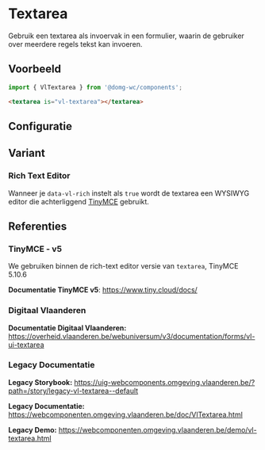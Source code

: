 
# Textarea

Gebruik een textarea als invoervak in een formulier, waarin de gebruiker over meerdere regels tekst kan invoeren.

## Voorbeeld

```js
import { VlTextarea } from '@domg-wc/components';
```

```html
<textarea is="vl-textarea"></textarea>
```

<DocsStory id="components-textarea--textarea-default" />

## Configuratie

<ArgsTable story={PRIMARY_STORY} />

## Variant

### Rich Text Editor

Wanneer je `data-vl-rich` instelt als `true` wordt de textarea een WYSIWYG editor die achterliggend [TinyMCE](https://www.tiny.cloud/) gebruikt.

<DocsStory id="components-textarea--textarea-rich" />

## Referenties

### TinyMCE - v5

We gebruiken binnen de rich-text editor versie van `textarea`, TinyMCE 5.10.6

**Documentatie TinyMCE v5**: https://www.tiny.cloud/docs/

### Digitaal Vlaanderen

**Documentatie Digitaal Vlaanderen:** https://overheid.vlaanderen.be/webuniversum/v3/documentation/forms/vl-ui-textarea

### Legacy Documentatie

**Legacy Storybook:** https://uig-webcomponents.omgeving.vlaanderen.be/?path=/story/legacy-vl-textarea--default

**Legacy Documentatie:** https://webcomponenten.omgeving.vlaanderen.be/doc/VlTextarea.html

**Legacy Demo:** https://webcomponenten.omgeving.vlaanderen.be/demo/vl-textarea.html
